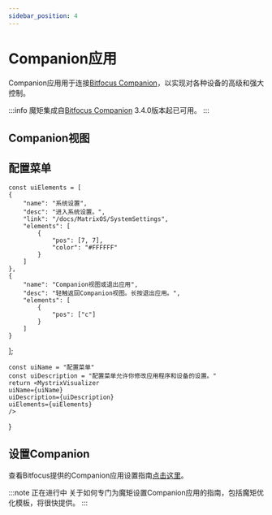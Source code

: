 ```yaml
---
sidebar_position: 4
---
```



# Companion应用

Companion应用用于连接[Bitfocus Companion](https://bitfocus.io/companion/)，以实现对各种设备的高级和强大控制。

:::info
魔矩集成自[Bitfocus Companion](https://bitfocus.io/companion/) 3.4.0版本起已可用。
:::

## Companion视图

## 配置菜单


    const uiElements = [
    {
        "name": "系统设置",
        "desc": "进入系统设置。",
        "link": "/docs/MatrixOS/SystemSettings",
        "elements": [
            {
                "pos": [7, 7],
                "color": "#FFFFFF"
            }
        ]
    },
    {
        "name": "Companion视图或退出应用",
        "desc": "轻触返回Companion视图。长按退出应用。",
        "elements": [
            {
                "pos": ["c"]
            }
        ]
    }

];

    const uiName = "配置菜单"
    const uiDescription = "配置菜单允许你修改应用程序和设备的设置。"
    return <MystrixVisualizer
    uiName={uiName}
    uiDescription={uiDescription}
    uiElements={uiElements}
    />

}

<ConfigMenu />

## 设置Companion

查看Bitfocus提供的Companion应用设置指南[点击这里](https://user.bitfocus.io/docs/companion)。

:::note 正在进行中
关于如何专门为魔矩设置Companion应用的指南，包括魔矩优化模板，将很快提供。
:::
